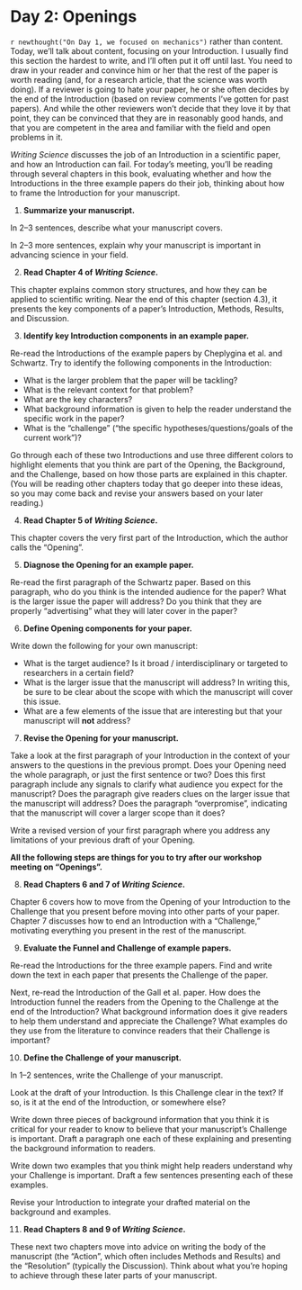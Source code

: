 # Day 2: Openings

`r newthought("On Day 1, we focused on mechanics")` rather than content. Today,
we'll talk about content, focusing on your Introduction. I usually find this
section the hardest to write, and I'll often put it off until last. You need to
draw in your reader and convince him or her that the rest of the paper is worth
reading (and, for a research article, that the science was worth doing). If a
reviewer is going to hate your paper, he or she often decides by the end of the
Introduction (based on review comments I've gotten for past papers). And while
the other reviewers won't decide that they love it by that point, they can be
convinced that they are in reasonably good hands, and that you are competent in
the area and familiar with the field and open problems in it.

*Writing Science* discusses the job of an Introduction in a scientific paper,
and how an Introduction can fail. For today's meeting, you'll be reading through
several chapters in this book, evaluating whether and how the Introductions in
the three example papers do their job, thinking about how to frame the
Introduction for your manuscript.

1. **Summarize your manuscript.**

In 2--3 sentences, describe what your manuscript covers. 

In 2--3 more sentences, explain why your manuscript is important in advancing
science in your field.

2. **Read Chapter 4 of *Writing Science*.**

This chapter explains common story structures, and how they can be applied
to scientific writing. Near the end of this chapter (section 4.3), it presents
the key components of a paper's Introduction, Methods, Results, and Discussion. 

3. **Identify key Introduction components in an example paper.**

Re-read the Introductions of the example papers by Cheplygina et al. and 
Schwartz. Try to identify the following components in the Introduction: 

- What is the larger problem that the paper will be tackling?
- What is the relevant context for that problem?
- What are the key characters?
- What background information is given to help the reader understand 
the specific work in the paper?
- What is the "challenge" ("the specific hypotheses/questions/goals of
the current work")?

Go through each of these two Introductions and use three different colors to
highlight elements that you think are part of the Opening, the Background, and
the Challenge, based on how those parts are explained in this chapter. (You will
be reading other chapters today that go deeper into these ideas, so you may come
back and revise your answers based on your later reading.)

4. **Read Chapter 5 of *Writing Science*.**

This chapter covers the very first part of the Introduction, which the author
calls the "Opening".

5. **Diagnose the Opening for an example paper.**

Re-read the first paragraph of the Schwartz paper. Based on this paragraph, who
do you think is the intended audience for the paper? What is the larger issue
the paper will address? Do you think that they are properly "advertising" what
they will later cover in the paper?

6. **Define Opening components for your paper.**

Write down the following for your own manuscript: 

- What is the target audience? Is it broad / interdisciplinary or targeted to
researchers in a certain field?
- What is the larger issue that the manuscript will address? In writing this, be
sure to be clear about the scope with which the manuscript will cover this
issue.
- What are a few elements of the issue that are interesting but that your
manuscript will **not** address?

7. **Revise the Opening for your manuscript.**

Take a look at the first paragraph of your Introduction in the context of your
answers to the questions in the previous prompt. Does your Opening need the
whole paragraph, or just the first sentence or two? Does this first paragraph
include any signals to clarify what audience you expect for the manuscript? Does
the paragraph give readers clues on the larger issue that the manuscript will
address? Does the paragraph "overpromise", indicating that the manuscript will
cover a larger scope than it does?

Write a revised version of your first paragraph where you address any
limitations of your previous draft of your Opening.

**All the following steps are things for you to try after our workshop 
meeting on "Openings".**

8. **Read Chapters 6 and 7 of *Writing Science*.**

Chapter 6 covers how to move from the Opening of your Introduction to the
Challenge that you present before moving into other parts of your paper. Chapter
7 discusses how to end an Introduction with a "Challenge," motivating everything
you present in the rest of the manuscript.

9. **Evaluate the Funnel and Challenge of example papers.**

Re-read the Introductions for the three example papers. Find and write down the
text in each paper that presents the Challenge of the paper.

Next, re-read the Introduction of the Gall et al. paper. How does the
Introduction funnel the readers from the Opening to the Challenge at the end of
the Introduction? What background information does it give readers to help them
understand and appreciate the Challenge? What examples do they use from the
literature to convince readers that their Challenge is important?

10. **Define the Challenge of your manuscript.**

In 1--2 sentences, write the Challenge of your manuscript. 

Look at the draft of your Introduction. Is this Challenge clear in the text? If
so, is it at the end of the Introduction, or somewhere else?

Write down three pieces of background information that you think it is critical
for your reader to know to believe that your manuscript's Challenge is
important. Draft a paragraph one each of these explaining and presenting the
background information to readers.

Write down two examples that you think might help readers understand why your
Challenge is important. Draft a few sentences presenting each of these examples.

Revise your Introduction to integrate your drafted material on the background
and examples.

11. **Read Chapters 8 and 9 of *Writing Science*.**

These next two chapters move into advice on writing the body of the manuscript
(the "Action", which often includes Methods and Results) and the "Resolution"
(typically the Discussion). Think about what you're hoping to achieve through
these later parts of your manuscript.

